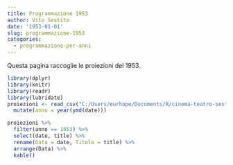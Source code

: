 ```yaml
---
title: Programmazione 1953
author: Vito Sestito
date: '1953-01-01'
slug: programmazione-1953
categories:
  - programmazione-per-anni
---
```



Questa pagina raccoglie le proiezioni del 1953.


```r
library(dplyr)
library(knitr)
library(readr)
library(lubridate)
proiezioni <- read_csv("C:/Users/eurhope/Documents/R/cinema-teatro-sestito/static/data/programmazione_agende.csv") %>% 
  mutate(anno = year(ymd(date)))
```


```r
proiezioni %>% 
  filter(anno == 1953) %>% 
  select(date, title) %>% 
  rename(Data = date, Titolo = title) %>% 
  arrange(Data) %>% 
  kable()
```

